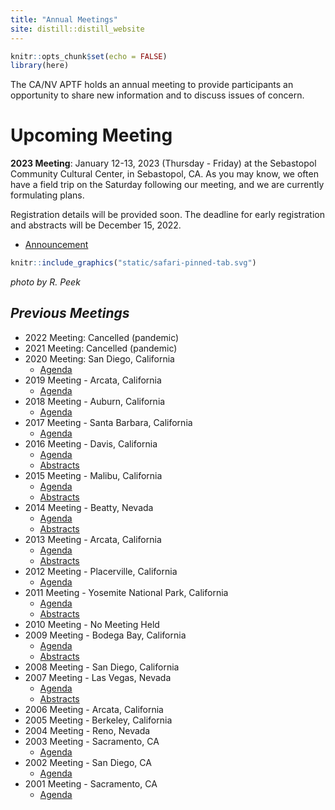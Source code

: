 ```yaml
---
title: "Annual Meetings"
site: distill::distill_website
---
```


```r
knitr::opts_chunk$set(echo = FALSE)
library(here)

```

The CA/NV APTF holds an annual meeting to provide participants an opportunity to share new information and to discuss issues of concern.

# Upcoming Meeting

**2023 Meeting**: January 12-13, 2023 (Thursday - Friday) at the Sebastopol Community Cultural Center, in Sebastopol, CA.  As you may know, we often have a field trip on the Saturday following our meeting, and we are currently formulating plans.

Registration details will be provided soon.  The deadline for early registration and abstracts will be December 15, 2022.

- [Announcement](pdfs/2023_APTF_Announcement.pdf)

```r

knitr::include_graphics("static/safari-pinned-tab.svg")

```

*photo by R. Peek*

## *Previous Meetings*

 - 2022 Meeting: Cancelled (pandemic)
 - 2021 Meeting: Cancelled (pandemic)
 - 2020 Meeting: San Diego, California
   - [Agenda](pdfs/2020_APTF_Agenda_Final.pdf)
 - 2019 Meeting - Arcata, California
   - [Agenda](pdfs/2019_APTF_Agenda_Final.pdf)
 - 2018 Meeting - Auburn, California
   - [Agenda](pdfs/2018_APTF_Agenda_Final.pdf)
 - 2017 Meeting - Santa Barbara, California
   - [Agenda](pdfs/2017_APTF_Agenda_Final.pdf)
 - 2016 Meeting - Davis, California
   - [Agenda](pdfs/2016_APTF_Agenda_Final.pdf)
   - [Abstracts](pdfs/2016_APTF_Abstracts.pdf)
 - 2015 Meeting - Malibu, California
   - [Agenda](pdfs/2015_APTF_Agenda_Final.pdf)
   - [Abstracts](pdfs/2015_APTF_Abstracts.pdf)
 - 2014 Meeting - Beatty, Nevada
   - [Agenda](pdfs/2014_APTF_Agenda_Final.pdf)
   - [Abstracts](pdfs/2014_APTF_Abstracts.pdf)
 - 2013 Meeting - Arcata, California
   - [Agenda](pdfs/2013_APTF_Agenda_Final.pdf)
   - [Abstracts](pdfs/2013_APTF_Abstracts.pdf)
 - 2012 Meeting - Placerville, California
   - [Agenda](pdfs/2012_APTF_Agenda_Final.pdf)
 - 2011 Meeting - Yosemite National Park, California
   - [Agenda](pdfs/2011_APTF_Agenda_Final.pdf)
   - [Abstracts](pdfs/2011_APTF_Abstracts.pdf)
 - 2010 Meeting - No Meeting Held
 - 2009 Meeting - Bodega Bay, California
   - [Agenda](pdfs/2009_APTF_Agenda_Final.pdf)
   - [Abstracts](pdfs/2009_APTF_Abstracts.pdf)
 - 2008 Meeting - San Diego, California
 - 2007 Meeting - Las Vegas, Nevada 
   - [Agenda](pdfs/2007_APTF_Agenda_Final.pdf)
   - [Abstracts](pdfs/2007_APTF_Abstracts.pdf)
 - 2006 Meeting - Arcata, California
 - 2005 Meeting - Berkeley, California
 - 2004 Meeting - Reno, Nevada
 - 2003 Meeting - Sacramento, CA
   - [Agenda](pdfs/2003_APTF_talks.pdf)
 - 2002 Meeting - San Diego, CA
   - [Agenda](pdfs/2002_APTF_talks.pdf)
 - 2001 Meeting - Sacramento, CA
   - [Agenda](pdfs/2001_APTF_talks.pdf)
   
   